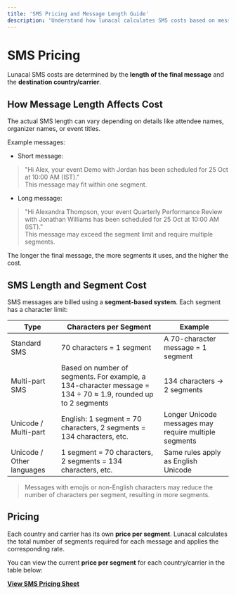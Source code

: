 ```yaml
---
title: 'SMS Pricing and Message Length Guide'
description: 'Understand how lunacal calculates SMS costs based on message length, country, and carrier, including segment rules and pricing details.'
---
```


# SMS Pricing

Lunacal SMS costs are determined by the **length of the final message** and the **destination country/carrier**.

## How Message Length Affects Cost

The actual SMS length can vary depending on details like attendee names, organizer names, or event titles.

Example messages:

- Short message:  
> "Hi Alex, your event Demo with Jordan has been scheduled for 25 Oct at 10:00 AM (IST)."  
  This message may fit within one segment.

- Long message:  
> "Hi Alexandra Thompson, your event Quarterly Performance Review with Jonathan Williams has been scheduled for 25 Oct at 10:00 AM (IST)."  
  This message may exceed the segment limit and require multiple segments.

The longer the final message, the more segments it uses, and the higher the cost.

## SMS Length and Segment Cost

SMS messages are billed using a **segment-based system**. Each segment has a character limit:

| Type | Characters per Segment | Example |
|------|-----------------------|---------|
| Standard SMS | 70 characters = 1 segment | A 70-character message = 1 segment |
| Multi-part SMS | Based on number of segments. For example, a 134-character message = 134 ÷ 70 ≈ 1.9, rounded up to 2 segments | 134 characters → 2 segments |
| Unicode / Multi-part | English: 1 segment = 70 characters, 2 segments = 134 characters, etc. | Longer Unicode messages may require multiple segments |
| Unicode / Other languages | 1 segment = 70 characters, 2 segments = 134 characters, etc. | Same rules apply as English Unicode |

> Messages with emojis or non-English characters may reduce the number of characters per segment, resulting in more segments.


## Pricing

Each country and carrier has its own **price per segment**. Lunacal calculates the total number of segments required for each message and applies the corresponding rate.

You can view the current **price per segment** for each country/carrier in the table below:

**[View SMS Pricing Sheet](#)**
